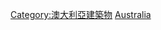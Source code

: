 {{Commons cat|Dams in Australia}}

[[Category:澳大利亞建築物|Category:澳大利亞建築物]]
[[Category:各國水壩|Australia]]